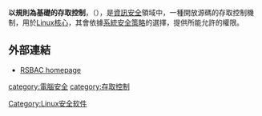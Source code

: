 {{Unreferenced|time=2020-04-25T23:30:06+00:00}}
{{noteTA
|T=zh-hans:基于规则的访问控制; zh-hant:以規則為基礎的存取控制;
|1=zh-hans:访问控制; zh-hant:存取控制;
}}
'''以規則為基礎的存取控制'''，（{{lang-en|'''Rule Based Access Control'''}}），是[[資訊安全|資訊安全]]領域中，一種開放源碼的存取控制機制，用於[[Linux核心|Linux核心]]，其會依據[[系統安全策略|系統安全策略]]的選擇，提供所能允許的權限。

==外部連結==
*[https://www.rsbac.org/ RSBAC homepage]{{Wayback|url=https://www.rsbac.org/ |date=20160330031508 }}

{{Stub}}

[[category:電腦安全|category:電腦安全]]
[[category:存取控制|category:存取控制]]
[[Category:Linux安全软件|Category:Linux安全软件]]